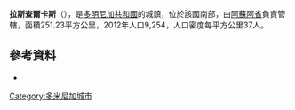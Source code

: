 {{Coord|18|27|0|N|70|37|12|W|display=title}}

'''拉斯查爾卡斯'''（{{lang-es|Las Charcas}}），是[[多明尼加共和國|多明尼加共和國]]的城鎮，位於該國南部，由[[阿蘇阿省|阿蘇阿省]]負責管轄，面積251.23平方公里，2012年人口9,254，人口密度每平方公里37人。

==參考資料==
*{{cite web | url = http://world-gazetteer.com/wg.php?x=&men=gcis&lng=en&des=wg&geo=-65&srt=npan&col=abcdefghinoq&msz=1500&pt=c&va=x | title = Dominican Republic: largest cities and towns and statistics of their population | publisher = World-Gazetteer.com | year = 2010 | accessdate = 12 August 2011 | archiveurl = https://archive.is/20121204181725/http://world-gazetteer.com/wg.php?x=&men=gcis&lng=en&des=wg&geo=-65&srt=npan&col=abcdefghinoq&msz=1500&pt=c&va=x | archivedate = 2012年12月4日 | deadurl = yes }}

{{DominicanRepublic-geo-stub}}
[[Category:多米尼加城市|Category:多米尼加城市]]